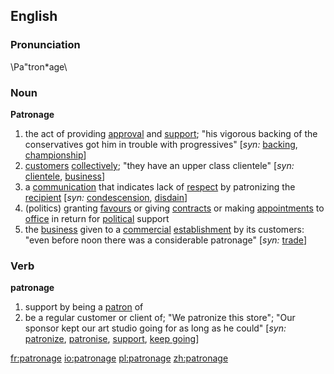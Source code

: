 ==English==
===Pronunciation===
\Pa"tron*age\
===Noun===
'''Patronage'''
# the act of providing [[approval]] and [[support]]; "his vigorous backing of the conservatives got him in trouble with progressives" [''syn:'' [[backing]], [[championship]]]
# [[customer]]s [[collectively]]; "they have an upper class clientele" [''syn:'' [[clientele]], [[business]]]
# a [[communication]] that indicates lack of [[respect]] by patronizing the [[recipient]] [''syn:'' [[condescension]], [[disdain]]]
# (politics) granting [[favour]]s or giving [[contract]]s or making [[appointment]]s to [[office]] in return for [[political]] support
# the [[business]] given to a [[commercial]] [[establishment]] by its customers: "even before noon there was a considerable patronage" [''syn:'' [[trade]]]

===Verb===
'''patronage'''
# support by being a [[patron]] of
# be a regular customer or client of; "We patronize this store"; "Our sponsor kept our art studio going for as long as he could" [''syn:'' [[patronize]], [[patronise]], [[support]], [[keep going]]]

[[fr:patronage]]
[[io:patronage]]
[[pl:patronage]]
[[zh:patronage]]
